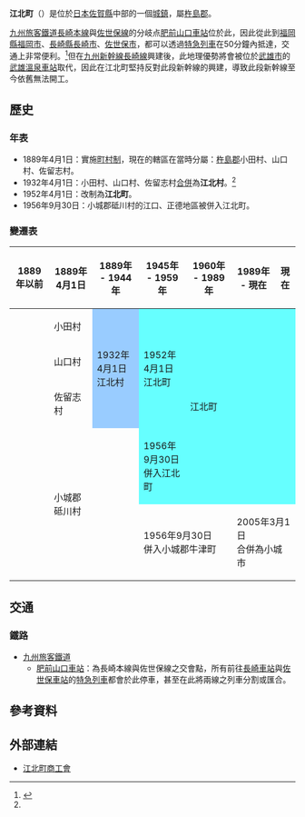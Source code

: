 {{日本町村
| 自治體名=江北
| 町村=町
| 圖像=[[File:JRKyushu-Hizen-yamaguchi-station-north-entrance-20091101.jpg|240px]]
| 圖像說明=[[肥前山口站|肥前山口站]]
| 町村章=
| 日文原名=江北町
| 平假名=こうほくまち
| 羅馬字拼音=Kōhoku-machi
| 都道府縣=佐賀縣
| 支廳=
| 郡=杵島郡
| 編號=41424-7
| 面積=24.48
| 邊界未定=有
| 人口=9,583
| 統計時間=2009年4月1日
| 自治體=[[小城市_(日本)|小城市]]、[[多久市|多久市]]、[[大町町|大町町]]、[[白石町|白石町]]
| 樹=[[全緣冬青|全緣冬青]]
| 花=[[水仙|水仙]]
| 鳥=
| 其他象徵物=
| 其他象徵=
| 首長=[[田中源一|田中源一]]
| 卸任日期=2012年
| 議員數=10
| 郵遞區號=849-0592
| 所在地=杵島郡江北町大字山口1651番地1號
| 電話號碼=952-86-2111
| 外部連結=http://www.town.kouhoku.saga.jp/
| 地圖=[[File:_Kohoku_in_Saga_Prefecture.png|250px]]
| 註記=人口：[http://www.pref.saga.lg.jp/web/_15231.html 佐賀縣官方網頁]
}}
'''江北町'''（{{jpn|j=江北町|hg=こうほくまち|rm=Kōhoku machi|f=y}}）是位於[[日本|日本]][[佐賀縣|佐賀縣]]中部的一個[[市町村|城鎮]]，屬[[杵島郡|杵島郡]]。

[[九州旅客鐵道|九州旅客鐵道]][[長崎本線|長崎本線]]與[[佐世保線|佐世保線]]的分岐点[[肥前山口車站|肥前山口車站]]位於此，因此從此到[[福岡縣|福岡縣]][[福岡市|福岡市]]、[[長崎縣|長崎縣]][[長崎市|長崎市]]、[[佐世保市|佐世保市]]，都可以透過[[特急列車|特急列車]]在50分鐘內抵達，交通上非常便利。<ref name="profile">{{cite web| language =ja| publisher =江北町公所| title =町的資料| url =http://www.saganet.ne.jp/bikkie/gaiyou.html| accessdate =2009-05-02}}{{dead link|date=2018年1月 |bot=InternetArchiveBot |fix-attempted=yes }}</ref>但在[[九州新幹線#西九州線（長崎線）|九州新幹線長崎線]]興建後，此地理優勢將會被位於[[武雄市|武雄市]]的[[武雄溫泉車站|武雄溫泉車站]]取代，因此在江北町堅持反對此段新幹線的興建，導致此段新幹線至今依舊無法開工。

==歷史==
===年表===
* 1889年4月1日：實施[[町村制|町村制]]，現在的轄區在當時分屬：[[杵島郡|杵島郡]]小田村、山口村、佐留志村。
* 1932年4月1日：小田村、山口村、佐留志村[[市町村合併|合併]]為'''江北村'''。<ref name="profile"/>
* 1952年4月1日：改制為'''江北町'''。
* 1956年9月30日：小城郡砥川村的江口、正德地區被併入江北町。

===變遷表===
{| class="wikitable" style="font-size:x-small"
! 1889年以前
! 1889年4月1日
! 1889年 - 1944年
! 1945年 - 1959年
! 1960年 - 1989年
! 1989年 - 現在
! 現在
|-
|
| 小田村
| rowspan=3 style="background-color:#9cf;" | 1932年4月1日<br />江北村
| rowspan=3 style="background-color:#6ff;" | 1952年4月1日<br />江北町
| rowspan=4 colspan=4 style="background-color:#6ff;" | 江北町
|-
|
| 山口村
|-
|
| 佐留志村
|-
| rowspan=2 | 
| rowspan=2 colspan=2 | 小城郡<br>砥川村
| style="background-color:#6ff;" | 1956年9月30日<br>併入江北町
|-
| colspan=2 | 1956年9月30日<br>併入小城郡牛津町
| colspan=2 | 2005年3月1日<br>合併為小城市
|}

==交通==
===鐵路===
* [[九州旅客鐵道|九州旅客鐵道]]
** [[肥前山口車站|肥前山口車站]]：為長崎本線與佐世保線之交會點，所有前往[[長崎車站|長崎車站]]與[[佐世保車站|佐世保車站]]的[[特急列車|特急列車]]都會於此停車，甚至在此將兩線之列車分割或匯合。

== 參考資料 ==
{{Reflist}}

==外部連結==
* {{Ja}} [http://www.sashoren.ne.jp/kouhoku/ 江北町商工會] {{Wayback|url=http://www.sashoren.ne.jp/kouhoku/ |date=20200214050303 }}

{{佐賀縣}}